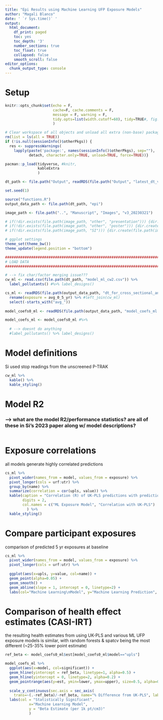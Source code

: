 ```yaml
---
title: "Epi Results using Machine Learning UFP Exposure Models"
author: "Magali Blanco"
date: ' `r Sys.time()` '
output:
  html_document:
    df_print: paged
    toc: yes
    toc_depth: '3'
    number_sections: true
    toc_float: true
    collapsed: false
    smooth_scroll: false
editor_options: 
  chunk_output_type: console
---
```


# Setup 

```r
knitr::opts_chunk$set(echo = F, 
                      cache=F, cache.comments = F, 
                      message = F, warning = F, 
                      tidy.opts=list(width.cutoff=60), tidy=TRUE#, fig.height = 10, fig.width = 10
                      )  

# Clear workspace of all objects and unload all extra (non-base) packages
rm(list = ls(all = TRUE))
if (!is.null(sessionInfo()$otherPkgs)) {
  res <- suppressWarnings(
    lapply(paste('package:', names(sessionInfo()$otherPkgs), sep=""),
           detach, character.only=TRUE, unload=TRUE, force=TRUE))}

pacman::p_load(tidyverse, #knitr, 
               kableExtra
               )    

dt_path <- file.path("Output", readRDS(file.path("Output", "latest_dt_version.rda")))

set.seed(1)

source("functions.R")
output_data_path <- file.path(dt_path, "epi")

image_path <- file.path("..", "Manuscript", "Images", "v3_20230321")

# if(!dir.exists(file.path(image_path, "other", "presentation"))) {dir.create(file.path(image_path, "other", "presentation"), recursive = T)}
# if(!dir.exists(file.path(image_path, "other", "poster"))) {dir.create(file.path(image_path, "other", "poster"), recursive = T)}
# if(!dir.exists(file.path(image_path, "SI"))) {dir.create(file.path(image_path, "SI"), recursive = T)}

# ggplot settings
theme_set(theme_bw())
theme_update(legend.position = "bottom")


```

```r
##################################################################################################
# LOAD DATA
##################################################################################################

# --> fix char/factor merging issue???
cw_ml <- read.csv(file.path(dt_path, "model_ml_cw2.csv")) %>%
  label_pollutants() #%>% label_designs()  

cs_ml <- readRDS(file.path(output_data_path, "dt_for_cross_sectional_analysis_machine_learning.rda")) %>%
  rename(exposure = avg_0_5_yr) %>% #left_join(cw_ml)  
  select(-starts_with("avg_"))
  
model_coefs0_ml <- readRDS(file.path(output_data_path, "model_coefs_ml.rda"))

model_coefs_ml <- model_coefs0_ml #%>% 
  
  # --> doesnt do anything 
  #label_pollutants() %>% label_designs()

```

# Model definitions

Si used stop readings from the unscreened P-TRAK

```r
cw_ml %>%
  kable() %>% 
  kable_styling()

```


# Model R2

### --> what are the model R2/performance statistics? are all of these in Si's 2023 paper along w/ model descriptions? 

```r

```

# Exposure correlations

all models generate highly correlated predictions

```r

cs_ml %>%
  pivot_wider(names_from = model, values_from = exposure) %>%
  pivot_longer(cols = urf:utr) %>%
  group_by(name) %>%
  summarize(correlation = cor(upls, value)) %>%
  kable(caption = "Correlation (R) of UK-PLS predictions with predictions from machine learning methods", 
        digits = 2,
        col.names = c("ML Exposure Model", "Correlation with UK-PLS")
          ) %>%
  kable_styling()

```

# Compare participant exposures 

comparison of predicted 5 yr exposures at baseline

```r

cs_ml %>%
  pivot_wider(names_from = model, values_from = exposure) %>%  
  pivot_longer(cols = urf:utr) %>%
  
  ggplot(aes(x=upls, y=value, col=name)) +
  geom_point(alpha=0.05) +
  geom_smooth() +
  geom_abline(slope = 1, intercept = 0, linetype=2) + 
  labs(col="Machine Learning\nModel", y="Machine Learning Prediction", x= "UK-PLS Prediction")

```



# Comparison of health effect estimates (CASI-IRT)

the resulting health estimates from using UK-PLS and various ML UFP exposure models is similar, with random forests & spatcv being the most different (~25-35% lower point estimate)

```r
ref_beta <- model_coefs0_ml$est[model_coefs0_ml$model=="upls"]

model_coefs_ml %>%
  ggplot(aes(x=model, col=significant)) +  
  geom_hline(yintercept = ref_beta, linetype=1, alpha=0.5) +
  geom_hline(yintercept = 0, linetype=2, alpha=0.2) +
  geom_pointrange(aes(y=est, ymin=lower, ymax=upper), size=0.5, alpha=0.8) +
  
  scale_y_continuous(sec.axis = sec_axis(
    trans=~(.-ref_beta)/-ref_beta, name="% Difference from UK-PLS", labels = scales::percent)) +
  labs(col = "Statistically Significant",
           x="Machine Learning Model",
           y = "Beta Estimate (per 1k pt/cm3)"
           )

```



